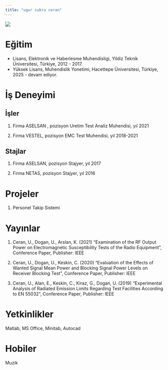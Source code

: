 ```yaml
---
title: "ugur sukru ceran"
---
```



![](/assets/images/vesikalik.jpeg){fig-align="center"}

# Eğitim

-   Lisans, Elektronik ve Haberlesme Muhendisligi, Yildiz Teknik Üniversitesi, Türkiye, 2012 - 2017.
-   Yüksek Lisans, Muhendislik Yonetimi, Hacettepe Üniversitesi, Türkiye, 2025 - devam ediyor.

# İş Deneyimi

## İşler

1.  Firma ASELSAN , pozisyon Uretim Test Analiz Muhendisi, yıl 2021

2.  Firma VESTEL, pozisyon EMC Test Muhendisi, yıl 2018-2021

## Stajlar

1.  Firma ASELSAN, pozisyon Stajyer, yıl 2017

2.  Firma NETAS, pozisyon Stajyer, yıl 2016

# Projeler

1.  Personel Takip Sistemi

# Yayınlar

1.  Ceran, U., Dogan, U., Arslan, K. (2021) “Examination of the RF Output Power on Electromagnetic Susceptibility Tests of the Radio Equipment”, Conference Paper, Publisher: IEEE

2. Ceran, U., Dogan, U., Keskin, C. (2020) “Evaluation of the Effects of Wanted Signal Mean Power and Blocking Signal Power Levels on Receiver Blocking Test”, Conference Paper, Publisher: IEEE

3. Ceran, U., Alan, E., Keskin, C., Kiraz, G., Dogan, U. (2019) “Experimental Analysis of Radiated Emission Limits Regarding Test Facilities According to EN 55032”, Conference Paper, Publisher: IEEE

# Yetkinlikler

Matlab, MS Office, Minitab, Autocad

# Hobiler

Muzik
